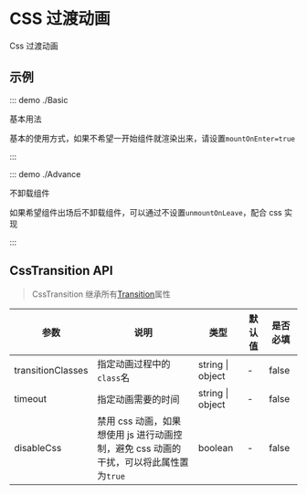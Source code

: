 # CSS 过渡动画

Css 过渡动画

## 示例

::: demo ./Basic

基本用法

基本的使用方式，如果不希望一开始组件就渲染出来，请设置`mountOnEnter=true`

:::

::: demo ./Advance

不卸载组件

如果希望组件出场后不卸载组件，可以通过不设置`unmountOnLeave`，配合 css 实现

:::

## CssTransition API

> CssTransition 继承所有[Transition](/components/Transition)属性

| 参数 | 说明 | 类型 | 默认值 | 是否必填 |
| --- | --- | --- | --- | --- |
| transitionClasses | 指定动画过程中的`class`名 | string \| object | - | false |
| timeout | 指定动画需要的时间 | string \| object | - | false |
| disableCss | 禁用 css 动画，如果想使用 js 进行动画控制，避免 css 动画的干扰，可以将此属性置为`true` | boolean | - | false |
